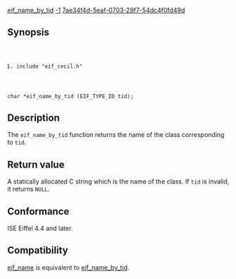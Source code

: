 [[Property:title|eif_name_by_tid]]
[[Property:weight|-1]]
[[Property:uuid|7ae34f4d-5eaf-0703-29f7-54dc4f0fd49d]]
==Synopsis==

<code lang="text">
#include "eif_cecil.h"

char *eif_name_by_tid (EIF_TYPE_ID tid);
</code>

==Description==

The <code lang="text">eif_name_by_tid</code> function returns the name of the class corresponding to <code lang="text">tid</code>. 

==Return value==

A statically allocated C string which is the name of the class. If <code lang="text">tid</code> is invalid, it returns <code lang="text">NULL</code>. 

==Conformance==

ISE Eiffel 4.4 and later. 

==Compatibility==

[[eif_name]] is equivalent to [[eif_name_by_tid]]. 


{{SeeAlso| <br/>
[[eif_type]] <br/>
[[eif_type_by_reference]] <br/>
[[eif_type_id]] }}



